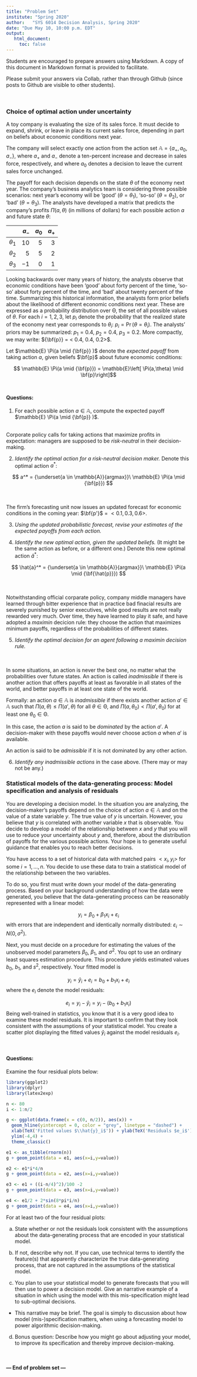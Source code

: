 ```yaml
---
title: "Problem Set"
institute: "Spring 2020" 
author:   "SYS 6014 Decision Analysis, Spring 2020"
date: "Due May 10, 10:00 p.m. EDT"
output:
   html_document:
     toc: false
---
```


Students are encouraged to prepare answers using Markdown. A copy of this document in Markdown format is provided to facilitate. 

Please submit your answers via Collab, rather than through Github (since posts to Github are visible to other students). 

<br>

### Choice of optimal action under uncertainty

A toy company is evaluating the size of its sales force. It must decide to expand, shrink, or leave in place its current sales force, depending in part on beliefs about economic conditions next year.

The company will select exactly one action from the action set $\mathbb{A} = \{a_+, a_0, a_-\}$, where $a_+$ and $a_-$ denote a ten-percent increase and decrease in sales force, respectively, and where $a_0$ denotes a decision to leave the current sales force unchanged.

The payoff for each decision depends on the state $\theta$ of the economy next year. The company's business analytics team is considering three possible scenarios: next year's economy will be 'good' ($\theta = \theta_1$), 'so-so' ($\theta = \theta_2$), or 'bad' ($\theta = \theta_3$). The analysts have developed a matrix that predicts the company's profits $\Pi(a, \theta)$ (in millions of dollars) for each possible action $a$ and future state $\theta$:


|           |$a_-$ | $a_0$ | $a_+$ |
|:--:|--:|--:|--:|
|$\theta_1$ | $10$ | $5$  | $3$ |
|$\theta_2$ | $5$  | $5$  | $2$ |
|$\theta_3$ | $-1$ | $0$  | $1$ |

Looking backwards over many years of history, the analysts observe that economic conditions have been 'good' about forty percent of the time, 'so-so' about forty percent of the time, and 'bad' about twenty percent of the time. Summarizing this historical information, the analysts form prior beliefs about the likelihood of different economic conditions next year. These are expressed as a probability distribution over $\mathbb{\Theta}$, the set of all possible values of $\theta$. For each $i = 1,2,3$, let $p_i$ denote the probability that the realized state of the economy next year corresponds to $\theta_i$: $p_i = \Pr(\theta = \theta_i)$. The analysts' priors may be summarized: $p_1 = 0.4$, $p_2 = 0.4$, $p_3 = 0.2$. More compactly, we may write: ${\bf{p}} = < 0.4, 0.4, 0.2>$. 

Let $\mathbb{E} \Pi(a \mid {\bf{p}} )$ denote the *expected payoff* from taking action $a$, given beliefs $\bf{p}$ about future economic conditions: 
  
$$ \mathbb{E} \Pi(a \mid {\bf{p}}) = \mathbb{E}\left[ \Pi(a,\theta) \mid \bf{p}\right]$$
<br>

#### Questions:


1. For each possible action $a \in \mathbb{A}$, compute the expected payoff  $\mathbb{E} \Pi(a \mid {\bf{p}} )$.

<br>
Corporate policy calls for taking actions that maximize profits in expectation: managers are supposed to be *risk-neutral* in their decision-making.

2. *Identify the optimal action for a risk-neutral decision maker.* Denote this optimal action $a^*$:
  
$$ a^* = {\underset{a \in \mathbb{A}}{argmax}}\  \mathbb{E} \Pi(a \mid {\bf{p}}) $$

<br><br>
The firm's forecasting unit now issues an updated forecast for economic conditions in the coming year: $\bf{p'}$ = $< 0.1, 0.3, 0.6>$.

3. *Using the updated probabilistic forecast, revise your estimates of the expected payoffs from each action.* 

4. *Identify the new optimal action, given the updated beliefs.* (It might be the same action as before, or a different one.) Denote this new optimal action $\hat{a}^*$:

$$ \hat{a}^* = {\underset{a \in \mathbb{A}}{argmax}}\  \mathbb{E} \Pi(a \mid {\bf{\hat{p}}}) $$

<br><br>
Notwithstanding official corparate policy, company middle managers have learned through bitter experience that in practice bad finacial results are severely punished by senior executives, while good results are not really rewarded very much. Over time, they have learned to play it safe, and have adopted a *maximin* decicion rule: they choose the action that maximizes minimum payoffs, regardless of the probabilities of different states.

5. *Identify the optimal decision for an agent following a maximin decision rule.*
  

<br><br>
In some situations, an action is never the best one, no matter what the probabilities over future states. An action is called *inadmissible* if there is another action that offers payoffs at least as favorable in all states of the world, and better payoffs in at least one state of the world. 

Formally: an action $a \in \mathbb{A}$ is *inadmissible* if there exists another action $a' \in \mathbb{A}$ such that $\Pi(a,\theta) \leq \Pi(a',\theta)$ for all $\theta \in \mathbb{\Theta}$, and $\Pi(a,\theta_0) \lt \Pi(a',\theta_0)$ for at least one $\theta_0 \in \mathbb{\Theta}$.

In this case, the action $a$ is said to be *dominated* by the action $a'$. A decision-maker with these payoffs would never choose action $a$ when $a'$ is available. 

An action is said to be *admissible* if it is not dominated by any other action.

6. *Identify any inadmissible actions* in the case above. (There may or may not be any.)
  



### Statistical models of the data-generating process: Model specification and analysis of residuals

You are developing a decision model. In the situation you are analyzing, the decision-maker's payoffs depend on the choice of action $a \in \mathbb{A}$ and on the value of a state variable $y$. The true value of $y$ is uncertain. However, you believe that $y$ is correlated with another variable $x$ that is observable. You decide to develop a model of the relationship between $x$ and $y$ that you will use to reduce your uncertainty about $y$ and, therefore, about the distribution of payoffs for the various possible actions. Your hope is to generate useful guidance that enables you to reach better decisions.

You have access to a set of historical data with matched pairs $<x_i,y_i>$ for some $i = 1, \ldots, n$. You decide to use these data to train a statistical model of the relationship between the two variables.

To do so, you first must write down your model of the data-generating process. Based on your background understanding of how the data were generated, you believe that the data-generating process can be reasonably represented with a linear model:

 $$ y_i = \beta_0 + \beta_1x_i + \varepsilon_i $$
with errors that are independent and identically normally distributed: $\varepsilon_i \sim N(0,\sigma^2)$. 

Next, you must decide on a procedure for estimating the values of the unobserved model parameters $\beta_0$, $\beta_1$, and $\sigma^2$. You opt to use an ordinary least squares estimation procedure. This procedure yields estimated values $b_0$, $b_1$, and $s^2$, respectively. Your fitted model is

  $$ y_i = \hat{y}_i + e_i = b_0 + b_1 x_i + e_i $$
where the $e_i$ denote the model residuals:

  $$ e_i = y_i - \hat{y}_i = y_i - (b_0 + b_1 x_i) $$
Being well-trained in statistics, you know that it is a very good idea to examine these model residuals. It is important to confirm that they look consistent with the assumptions of your statistical model. You create a scatter plot displaying the fitted values $\hat{y}_i$ against the model residuals $e_i$.  

<br>

#### Questions:


Examine the four residual plots below:

```r
library(ggplot2)
library(dplyr)
library(latex2exp)

n <- 80
i <- 1:n/2

g <- ggplot(data.frame(x = c(0, n/2)), aes(x)) +
  geom_hline(yintercept = 0, color = "grey", linetype = "dashed") +
  xlab(TeX('Fitted values $\\hat{y}_i$')) + ylab(TeX('Residuals $e_i$')) +
  ylim(-4,4) +
  theme_classic()

e1 <- as_tibble(rnorm(n))
g + geom_point(data = e1, aes(x=i,y=value))

e2 <- e1*i*4/n
g + geom_point(data = e2, aes(x=i,y=value))

e3 <- e1 + ((i-n/4)^2)/100 -2
g + geom_point(data = e3, aes(x=i,y=value))

e4 <- e1/2 + 2*sin(8*pi*i/n)
g + geom_point(data = e4, aes(x=i,y=value))
```

For at least two of the four residual plots:

  a. State whether or not the residuals look consistent with the assumptions about the data-generating process that are encoded in your statistical model.
  
  b. If not, describe why not. If you can, use technical terms to identify the feature(s) that apparently characterize the true data-generating process, that are not captured in the assumptions of the statistical model.
  
  c. You plan to use your statistical model to generate forecasts that you will then use to power a decision model. Give an narrative example of a situation in which using the model with this mis-specification might lead to sub-optimal decisions. 

 * This narrative may be brief. The goal is simply to discussion about how model (mis-)specification matters, when using a forecasting model to power algorithmic decision-making.
    
  d. Bonus question: Describe how you might go about adjusting your model, to improve its specification and thereby improve decision-making.

<br>

#### --- End of problem set ---








